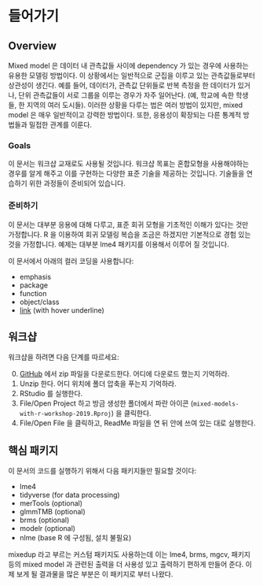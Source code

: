 # 들어가기

## Overview
Mixed model 은 데이터 내 관측값들 사이에 dependency 가 있는 경우에 사용하는 유용한 모델링 방법이다. 이 상황에서는 일반적으로 군집을 이루고 있는 관측값들로부터 상관성이 생긴다. 예를 들어, 데이터가, 관측값 단위들로 반복 측정을 한 데이터가 있거나, 단위 관측값들이 서로 그룹을 이루는 경우가 자주 일어난다. (예, 학교에 속한 학생들, 한 지역의 여러 도시들). 이러한 상황을 다루는 법은 여러 방법이 있지만, mixed model 은 매우 일반적이고 강력한 방법이다. 또한, 응용성이 확장되는 다른 통계적 방법들과 밀접한 관계를 이룬다.  

### Goals

이 문서는 워크샵 교재로도 사용될 것입니다. 워크샵 목표는 혼합모형을 사용해야하는 경우를 알게 해주고 이를 구현하는 다양한 표준 기술을 제공하는 것입니다. 기술들을 연습하기 위한 과정들이 준비되어 있습니다.

### 준비하기

이 문서는 대부분 응용에 대해 다루고, 표준 회귀 모형을 기초적인 이해가 있다는 것만 가정합니다. R 을 이용하여 회귀 모델링 복습을 조금은 하겠지만 기본적으로 경험 있는 것을 가정합니다. 예제는 대부분 <span class="pack">lme4</span> 패키지를 이용해서 이루어 질 것입니다.

이 문서에서 아래의 컬러 코딩을 사용합니다:

- <span class="emph">emphasis</span>
- <span class="pack">package</span>
- <span class="func">function</span>
- <span class="objclass">object/class</span>
- [link]() (with hover underline)


## 워크샵

워크샵을 하려면 다음 단계를 따르세요:

0. [GitHub](https://github.com/m-clark/mixed-models-with-r-workshop-2019/archive/master.zip) 에서 zip 파일을 다운로드한다. 어디에 다운로드 했는지 기억하라.
1. Unzip 한다. 어디 위치에 폴더 압축을 푸는지 기억하라.
2. RStudio 를 실행한다.
3. File/Open Project 하고 방금 생성한 폴더에서 파란 아이콘 (`mixed-models-with-r-workshop-2019.Rproj`) 을 클릭한다.
4. File/Open File 을 클릭하고, ReadMe 파일을 연 뒤 안에 쓰여 있는 대로 실행한다.


## 핵심 패키지

이 문서의 코드를 실행하기 위해서 다음 패키지들만 필요할 것이다:

- <span class="pack">lme4</span> 
- <span class="pack">tidyverse</span> (for data processing)
- <span class="pack">merTools</span> (optional)
- <span class="pack">glmmTMB</span> (optional)
- <span class="pack">brms</span> (optional)
- <span class="pack">modelr</span> (optional)
- <span class="pack">nlme</span> (base R 에 구성됨, 설치 불필요)

<span class="pack">mixedup</span> 라고 부르는 커스텀 패키지도 사용하는데 이는 <span class="pack">lme4</span>, <span class="pack">brms</span>, <span class="pack">mgcv</span>, 패키지 등의 mixed model 과 관련된 출력을 더 사용성 있고 출력하기 편하게 만들어 준다. 이제 보게 될 결과물을 많은 부분은 이 패키지로 부터 나왔다.